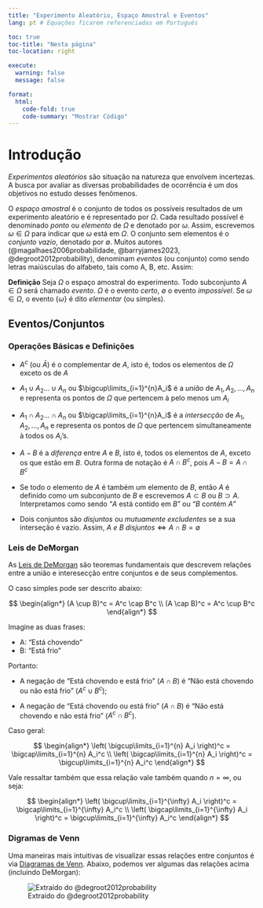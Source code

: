 ```yaml
---
title: "Experimento Aleatório, Espaço Amostral e Eventos"
lang: pt # Equações ficarem referenciadas em Português

toc: true
toc-title: "Nesta página"
toc-location: right

execute: 
  warning: false
  message: false

format:
  html:
    code-fold: true
    code-summary: "Mostrar Código"
---
```


# Introdução

*Experimentos aleatórios* são situação na natureza que envolvem incertezas. A busca por avaliar as diversas probabilidades de ocorrência é um dos objetivos no estudo desses fenômenos.

O *espaço amostral* é o conjunto de todos os possíveis resultados de um experimento aleatório e é representado por $\Omega$. Cada resultado possível é denominado *ponto* ou *elemento* de $\Omega$ e denotado por $\omega$. Assim, escrevemos $\omega \in \Omega$ para indicar que $\omega$ está em $\Omega$. O conjunto sem elementos é o *conjunto vazio*, denotado por $\emptyset$. Muitos autores (@magalhaes2006probabilidade, @barryjames2023, @degroot2012probability), denominam *eventos* (ou conjunto) como sendo letras maiúsculas do alfabeto, tais como A, B, etc. Assim:

**Definição** Seja $\Omega$ o espaço amostral do experimento. Todo subconjunto $A \in \Omega$ será chamado *evento*. $\Omega$ é o evento *certo*, $\emptyset$ o evento *impossível*. Se $\omega \in \Omega$, o evento $\{\omega\}$ é dito *elementar* (ou simples).

## Eventos/Conjuntos

### Operações Básicas e Definições

-   $A^c$ (ou $\bar{A}$) é o complementar de $A$, isto é, todos os elementos de $\Omega$ exceto os de $A$

-   $A_1 \cup A_2 ... \cup A_n$ ou $\bigcup\limits_{i=1}^{n}A_i$ é a *união* de $A_1, A_2, ..., A_n$ e representa os pontos de $\Omega$ que pertencem à pelo menos um $A_i$

-   $A_1 \cap A_2 ... \cap A_n$ ou $\bigcap\limits_{i=1}^{n}A_i$ é a *intersecção* de $A_1, A_2, ..., A_n$ e representa os pontos de $\Omega$ que pertencem simultaneamente à todos os $A_i$'s.

-   $A-B$ é a *diferença* entre $A$ e $B$, isto é, todos os elementos de $A$, exceto os que estão em $B$. Outra forma de notação é $A \cap B^c$, pois $A-B = A \cap B^c$

-   Se todo o elemento de $A$ é também um elemento de $B$, então $A$ é definido como um subconjunto de $B$ e escrevemos $A \subset B$ ou $B \supset A$. Interpretamos como sendo "$A$ está contido em $B$" ou "$B$ contém $A$"

-   Dois conjuntos são *disjuntos* ou *mutuamente excludentes* se a sua interseção é vazio. Assim, $A\ e\ B\ disjuntos \iff A \cap B = \emptyset$

### Leis de DeMorgan

As [Leis de DeMorgan](https://en.wikipedia.org/wiki/De_Morgan%27s_laws) são teoremas fundamentais que descrevem relações entre a união e interesecção entre conjuntos e de seus complementos.

O caso simples pode ser descrito abaixo:

$$
\begin{align*}
(A \cup B)^c = A^c \cap B^c \\
(A \cap B)^c = A^c \cup B^c
\end{align*}
$$

Imagine as duas frases:

-   A: "Está chovendo"
-   B: "Está frio"

Portanto: 

- A negação de "Está chovendo e está frio" ($A \cap B$) é "Não está chovendo ou não está frio" ($A^c \cup B^c$);

- A negação de "Está chovendo ou está frio" ($A \cap B$) é "Não está chovendo e não está frio" ($A^c \cap B^c$).

Caso geral:

$$
\begin{align*}
\left( \bigcup\limits_{i=1}^{n} A_i \right)^c = \bigcap\limits_{i=1}^{n} A_i^c \\
\left( \bigcap\limits_{i=1}^{n} A_i \right)^c = \bigcup\limits_{i=1}^{n} A_i^c
\end{align*}
$$


Vale ressaltar também que essa relação vale também quando $n = \infty$, ou seja:

$$
\begin{align*}
\left( \bigcup\limits_{i=1}^{\infty} A_i \right)^c = \bigcap\limits_{i=1}^{\infty} A_i^c \\
\left( \bigcap\limits_{i=1}^{\infty} A_i \right)^c = \bigcup\limits_{i=1}^{\infty} A_i^c
\end{align*}
$$

### Digramas de Venn

Uma maneiras mais intuitivas de visualizar essas relações entre conjuntos é via [Diagramas de Venn](https://pt.wikipedia.org/wiki/Diagrama_de_Venn). Abaixo, podemos ver algumas das relações acima (incluindo DeMorgan):

![Extraído do @degroot2012probability](figs/venn.png)